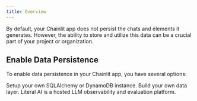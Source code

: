 ```yaml
---
title: Overview
---
```


By default, your Chainlit app does not persist the chats and elements it generates. However, the ability to store and utilize this data can be a crucial part of your project or organization.


## Enable Data Persistence
To enable data persistence in your Chainlit app, you have several options:

<CardGroup cols={2}>
  <Card
    title="Custom Data Layer"
    icon="toolbox"
    href="/data-persistence/custom"
  >
    Setup your own SQLAlchemy or DynamoDB instance. Build your own data layer.
  </Card>
  <Card
    title="Literal AI"
    icon="thumbs-up"
    href="/llmops/literalai"
  >
    Literal AI is a hosted LLM observability and evaluation platform.
  </Card>
</CardGroup>
